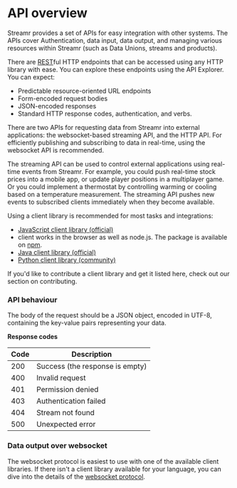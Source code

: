 
# API overview

Streamr provides a set of APIs for easy integration with other systems. The APIs cover <Link to={docsLinks.authentication}>Authentication</Link>, data input, data output, and managing various resources within Streamr (such as Data Unions, streams and products).

There are <a href="https://en.wikipedia.org/wiki/Representational_state_transfer" target="_blank" rel="noopener noreferrer">REST</a>ful HTTP endpoints that can be accessed using any HTTP library with ease. You can explore these endpoints using the <Link to={docsLinks.apiExplorer}>API Explorer</Link>. You can expect:
- Predictable resource-oriented URL endpoints
- Form-encoded request bodies
- JSON-encoded responses
- Standard HTTP response codes, authentication, and verbs.

There are two APIs for requesting data from Streamr into external applications: the websocket-based streaming API, and the HTTP API. For efficiently publishing and subscribing to data in real-time, using the websocket API is recommended.

The streaming API can be used to control external applications using real-time events from Streamr. For example, you could push real-time stock prices into a mobile app, or update player positions in a multiplayer game. Or you could implement a thermostat by controlling warming or cooling based on a temperature measurement. The streaming API pushes new events to subscribed clients immediately when they become available.

Using a client library is recommended for most tasks and integrations:

- <a href="https://github.com/streamr-dev/streamr-client-javascript" target="_blank" rel="noopener noreferrer">JavaScript client library (official)</a> 
- client works in the browser as well as node.js. The package is available on <a href="https://www.npmjs.com/package/streamr-client" target="_blank" rel="noopener noreferrer">npm</a>.
- <a href="https://github.com/streamr-dev/streamr-client-java" target="_blank" rel="noopener noreferrer">Java client library (official)</a>
- <a href="https://github.com/streamr-dev/streamr-client-python" target="_blank" rel="noopener noreferrer">Python client library (community)</a>

If you'd like to contribute a client library and get it listed here, check out our section on <Link to={docsLinks.technicalNotes}>contributing</Link>.

### API behaviour

The body of the request should be a JSON object, encoded in UTF-8, containing the key-value pairs representing your data.

**Response codes**

Code | Description
---- | -----------
200  | Success (the response is empty)
400  | Invalid request
401  | Permission denied
403  | Authentication failed
404  | Stream not found
500  | Unexpected error

### Data output over websocket

The websocket protocol is easiest to use with one of the available client libraries. If there isn't a client library available for your language, you can dive into the details of the <a href="https://github.com/streamr-dev/streamr-specs/blob/master/PROTOCOL.md" target="_blank" rel="noopener noreferrer">websocket protocol</a>.
